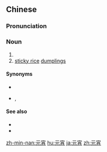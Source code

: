 ==Chinese==
{{zh-forms}}

===Pronunciation===
{{zh-pron
|m=yuánxiāo
|c=jyun4 siu1
|h=pfs=ngièn-sêu
|md=nguòng-siĕu
|mn=goân-siau
|w=3nyoe xiau
|cat=n
}}

===Noun===
{{zh-noun}}

# {{w|Lantern Festival}}
# [[sticky rice]] [[dumpling]]s

====Synonyms====
* {{zh-l|上元}}
* {{qualifier|Min Nan}} {{zh-l|上元暝}}, {{zh-l|元宵暝}}

====See also====
* {{zh-l|春節}}
* {{zh-l|尾牙}}

[[zh-min-nan:元宵]]
[[hu:元宵]]
[[ja:元宵]]
[[zh:元宵]]